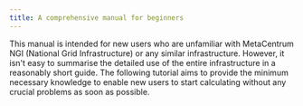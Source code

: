 ```yaml
---
title: A comprehensive manual for beginners
---
```


This manual is intended for new users who are unfamiliar with MetaCentrum NGI (National Grid Infrastructure) or any similar infrastructure. However, it isn't easy to summarise the detailed use of the entire infrastructure in a reasonably short guide. The following tutorial aims to provide the minimum necessary knowledge to enable new users to start calculating without any crucial problems as soon as possible.
